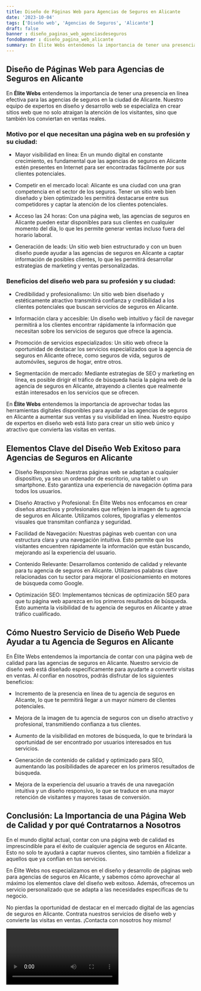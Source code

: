 ```yaml
---
title: Diseño de Páginas Web para Agencias de Seguros en Alicante
date: '2023-10-04'
tags: ['Diseño web', 'Agencias de Seguros', 'Alicante']
draft: false
banner : diseño_paginas_web_agenciasdeseguros
fondoBanner : diseño_pagina_web_alicante
summary: En Élite Webs entendemos la importancia de tener una presencia en línea efectiva para las agencias de seguros en la ciudad de Alicante. Nuestro equipo de expertos en diseño y desarrollo web se especializa en crear sitios web que no solo atraigan la atención de los visitantes, sino que también los conviertan en ventas reales.
---
```


## Diseño de Páginas Web para Agencias de Seguros en Alicante

En **Élite Webs** entendemos la importancia de tener una presencia en línea efectiva para las agencias de seguros en la ciudad de Alicante. Nuestro equipo de expertos en diseño y desarrollo web se especializa en crear sitios web que no solo atraigan la atención de los visitantes, sino que también los conviertan en ventas reales.

### Motivo por el que necesitan una página web en su profesión y su ciudad:

- Mayor visibilidad en línea: En un mundo digital en constante crecimiento, es fundamental que las agencias de seguros en Alicante estén presentes en Internet para ser encontradas fácilmente por sus clientes potenciales.

- Competir en el mercado local: Alicante es una ciudad con una gran competencia en el sector de los seguros. Tener un sitio web bien diseñado y bien optimizado les permitirá destacarse entre sus competidores y captar la atención de los clientes potenciales.

- Acceso las 24 horas: Con una página web, las agencias de seguros en Alicante pueden estar disponibles para sus clientes en cualquier momento del día, lo que les permite generar ventas incluso fuera del horario laboral.

- Generación de leads: Un sitio web bien estructurado y con un buen diseño puede ayudar a las agencias de seguros en Alicante a captar información de posibles clientes, lo que les permitirá desarrollar estrategias de marketing y ventas personalizadas.

### Beneficios del diseño web para su profesión y su ciudad:

- Credibilidad y profesionalismo: Un sitio web bien diseñado y estéticamente atractivo transmitirá confianza y credibilidad a los clientes potenciales que buscan servicios de seguros en Alicante. 

- Información clara y accesible: Un diseño web intuitivo y fácil de navegar permitirá a los clientes encontrar rápidamente la información que necesitan sobre los servicios de seguros que ofrece la agencia.

- Promoción de servicios especializados: Un sitio web ofrece la oportunidad de destacar los servicios especializados que la agencia de seguros en Alicante ofrece, como seguros de vida, seguros de automóviles, seguros de hogar, entre otros.

- Segmentación de mercado: Mediante estrategias de SEO y marketing en línea, es posible dirigir el tráfico de búsqueda hacia la página web de la agencia de seguros en Alicante, atrayendo a clientes que realmente están interesados ​​en los servicios que se ofrecen.

En **Élite Webs** entendemos la importancia de aprovechar todas las herramientas digitales disponibles para ayudar a las agencias de seguros en Alicante a aumentar sus ventas y su visibilidad en línea. Nuestro equipo de expertos en diseño web está listo para crear un sitio web único y atractivo que convierta las visitas en ventas.

<GifSeo />

<Cta />

## Elementos Clave del Diseño Web Exitoso para Agencias de Seguros en Alicante

- Diseño Responsivo: Nuestras páginas web se adaptan a cualquier dispositivo, ya sea un ordenador de escritorio, una tablet o un smartphone. Esto garantiza una experiencia de navegación óptima para todos los usuarios.

- Diseño Atractivo y Profesional: En Élite Webs nos enfocamos en crear diseños atractivos y profesionales que reflejen la imagen de tu agencia de seguros en Alicante. Utilizamos colores, tipografías y elementos visuales que transmitan confianza y seguridad.

- Facilidad de Navegación: Nuestras páginas web cuentan con una estructura clara y una navegación intuitiva. Esto permite que los visitantes encuentren rápidamente la información que están buscando, mejorando así la experiencia del usuario.

- Contenido Relevante: Desarrollamos contenido de calidad y relevante para tu agencia de seguros en Alicante. Utilizamos palabras clave relacionadas con tu sector para mejorar el posicionamiento en motores de búsqueda como Google.

- Optimización SEO: Implementamos técnicas de optimización SEO para que tu página web aparezca en los primeros resultados de búsqueda. Esto aumenta la visibilidad de tu agencia de seguros en Alicante y atrae tráfico cualificado.

## Cómo Nuestro Servicio de Diseño Web Puede Ayudar a tu Agencia de Seguros en Alicante

En Élite Webs entendemos la importancia de contar con una página web de calidad para las agencias de seguros en Alicante. Nuestro servicio de diseño web está diseñado específicamente para ayudarte a convertir visitas en ventas. Al confiar en nosotros, podrás disfrutar de los siguientes beneficios:

- Incremento de la presencia en línea de tu agencia de seguros en Alicante, lo que te permitirá llegar a un mayor número de clientes potenciales.

- Mejora de la imagen de tu agencia de seguros con un diseño atractivo y profesional, transmitiendo confianza a tus clientes.

- Aumento de la visibilidad en motores de búsqueda, lo que te brindará la oportunidad de ser encontrado por usuarios interesados en tus servicios.

- Generación de contenido de calidad y optimizado para SEO, aumentando las posibilidades de aparecer en los primeros resultados de búsqueda.

- Mejora de la experiencia del usuario a través de una navegación intuitiva y un diseño responsivo, lo que se traduce en una mayor retención de visitantes y mayores tasas de conversión.

## Conclusión: La Importancia de una Página Web de Calidad y por qué Contratarnos a Nosotros

En el mundo digital actual, contar con una página web de calidad es imprescindible para el éxito de cualquier agencia de seguros en Alicante. Esto no solo te ayudará a captar nuevos clientes, sino también a fidelizar a aquellos que ya confían en tus servicios.

En Élite Webs nos especializamos en el diseño y desarrollo de páginas web para agencias de seguros en Alicante, y sabemos cómo aprovechar al máximo los elementos clave del diseño web exitoso. Además, ofrecemos un servicio personalizado que se adapta a las necesidades específicas de tu negocio.

No pierdas la oportunidad de destacar en el mercado digital de las agencias de seguros en Alicante. Contrata nuestros servicios de diseño web y convierte las visitas en ventas. ¡Contacta con nosotros hoy mismo!

<Video />

<CtaBot job='Agencias de Seguros' city='Alicante'/>

<Gmaps query='Alicante+españa+maps' />